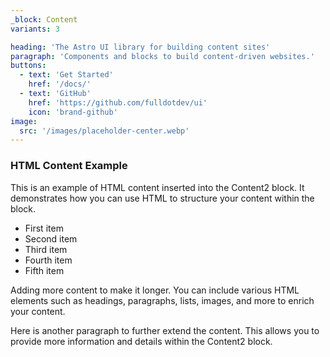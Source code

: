 ```yaml
---
_block: Content
variants: 3

heading: 'The Astro UI library for building content sites'
paragraph: 'Components and blocks to build content-driven websites.'
buttons:
  - text: 'Get Started'
    href: '/docs/'
  - text: 'GitHub'
    href: 'https://github.com/fulldotdev/ui'
    icon: 'brand-github'
image:
  src: '/images/placeholder-center.webp'
---
```


### HTML Content Example

This is an example of HTML content inserted into the Content2 block. It demonstrates how you can use HTML to structure your content within the block.

- First item
- Second item
- Third item
- Fourth item
- Fifth item

Adding more content to make it longer. You can include various HTML elements such as headings, paragraphs, lists, images, and more to enrich your content.

Here is another paragraph to further extend the content. This allows you to provide more information and details within the Content2 block.
